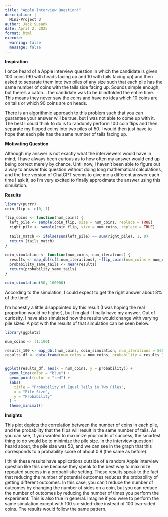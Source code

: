 ```yaml
---
title: "Apple Interview Question!"
description: |
  Mini-Project 3
author: Jack Susank
date: April 2, 2025
format: html
execute:
  warning: false
  message: false
---
```


**Inspiration**

I once heard of a Apple interview question in which the candidate is given 100 coins (90 with heads facing up and 10 with tails facing up) and then asked to separate them into two piles of any size such that each pile has the same number of coins with the tails side facing up. Sounds simple enough, but there's a catch... the candidate was to be blindfolded the entire time. This means they never saw the coins and have no idea which 10 coins are on tails or which 90 coins are on heads.

There is an algorithmic approach to this problem such that you can guarantee your answer will be true, but I was not able to come up with it. The best I could think to do is to randomly perform 100 coin flips and then separate my flipped coins into two piles of 50. I would then just have to hope that each pile has the same number of tails facing up.


**Motivating Question**

Although my answer is not exactly what the interviewers would have in mind, I have always been curious as to how often my answer would end up being correct merely by chance. Until now, I haven't been able to figure out a way to answer this question without doing long mathematical calculations, and the free version of ChatGPT seems to give me a different answer each time I ask it, so I'm very excited to finally approximate the answer using this simulation.


**Results**

```r
library(purrr)
coin_flip <- c(0, 1)

flip_coins <- function(num_coins) {
  left_pile <- sample(coin_flip, size = num_coins, replace = TRUE)
  right_pile <- sample(coin_flip, size = num_coins, replace = TRUE)
  
  tails_match <- ifelse(sum(left_pile) == sum(right_pile), 1, 0)
  return (tails_match)
}

coin_simulation <- function(num_coins, num_iterations) {
  results <- map_dbl(c(1:num_iterations), ~flip_coins(num_coins = num_coins)) 
  probability_same_tails <- mean(results)
  return(probability_same_tails)
}

coin_simulation(50, 100000)
```

According to the simulation, I could expect to get the right answer about 8% of the time!

I'm honestly a little disappointed by this result (I was hoping the real proportion would be higher), but I'm glad I finally have my answer. Out of curiosity, I have also simulated how the results would change with varying pile sizes. A plot with the results of that simulation can be seen below.



```r
library(ggplot2)

num_coins <- (1:100)

results_100 <- map_dbl(num_coins, coin_simulation, num_iterations = 5000)
results_df <- data.frame(num_coins = num_coins, probability = results_100)


ggplot(results_df, aes(x = num_coins, y = probability)) +
  geom_line(color = "blue") +
  geom_point(color = "red") +
  labs(
    title = "Probability of Equal Tails in Two Piles",
    x = "Pile Size",
    y = "Probability"
  ) +
  theme_minimal()
```

**Insights**

This plot depicts the correlation between the number of coins in each pile, and the probability that the flips will result in the same number of tails. As you can see, if you wanted to maximize your odds of success, the smartest thing to do would be to minimize the pile size. In the interview question I heard about, the pile size was 50, and we can see in the graph that this corresponds to a probability score of about 0.8 (the same as before). 

I think these results have applications outside of a random Apple interview question like this one because they speak to the best way to maximize repeated success in a probabilistic setting. These results speak to the fact that reducing the number of potential outcomes reduces the probability of getting different outcomes. In this case, you can't reduce the number of outcomes by changing the number of sides on a coin, but you can reduce the number of outcomes by reducing the number of times you perform the experiment. This is also true in general. Imagine if you were to perform the same simulation except with 100 six-sided-dice instead of 100 two-sided coins. The results would follow the same pattern.
